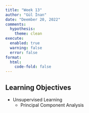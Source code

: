 ```yaml
---
title: "Week 13"
author: "Gül İnan"
date: "Deember 20, 2022"
comments:
  hypothesis: 
    theme: clean
execute: 
  enabled: true
  warning: false
  error: false
format: 
  html:
    code-fold: false
---
```


## Learning Objectives

-   Unsupervised Learning
    -   Principal Component Analysis

